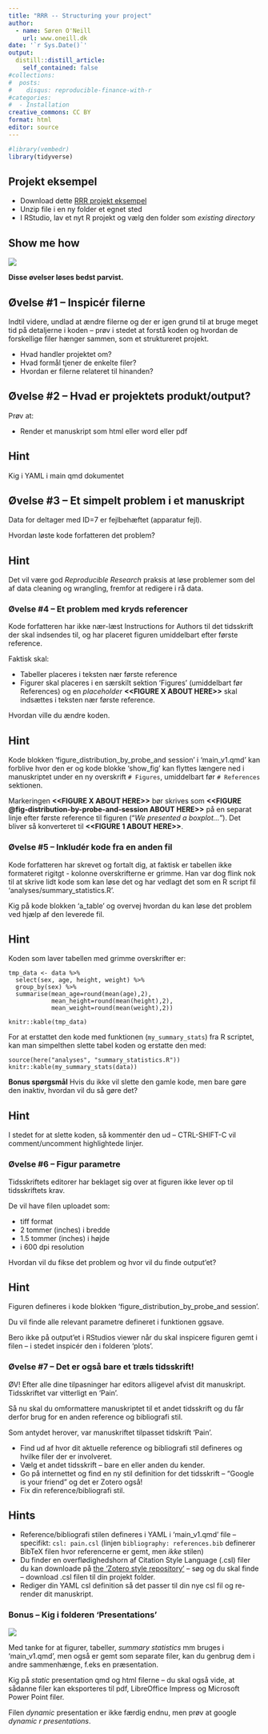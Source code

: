 ```yaml
---
title: "RRR -- Structuring your project"
author:
  - name: Søren O'Neill
    url: www.oneill.dk
date: '`r Sys.Date()`'
output:
  distill::distill_article:
    self_contained: false
#collections:
#  posts:
#    disqus: reproducible-finance-with-r
#categories:
#  - Installation
creative_commons: CC BY
format: html
editor: source
---
```


```r
#library(vembedr)
library(tidyverse)
```


## Projekt eksempel

* Download dette [RRR projekt eksempel](RR_example.zip)
* Unzip file i en ny folder et egnet sted
* I RStudio, lav et nyt R projekt og vælg den folder som _existing directory_

:::{.callout-note collapse=true}
## Show me how
![](gfx/new_project_existing_directory.gif)
:::

**Disse øvelser løses bedst parvist.**

:::{.callout-note collapse=true}
## Øvelse #1 -- Inspicér filerne

Indtil videre, undlad at ændre filerne og der er igen grund til at bruge meget tid på detaljerne i koden -- prøv i stedet at forstå koden og hvordan de forskellige filer hænger sammen, som et struktureret projekt.

* Hvad handler projektet om?
* Hvad formål tjener de enkelte filer?
* Hvordan er filerne relateret til hinanden?
:::

:::{.callout-note collapse=true}
## Øvelse #2 -- Hvad er projektets produkt/output?

Prøv at:

* Render et manuskript som html eller word eller pdf

:::{.callout-note collapse=true appearance="simple"}
## Hint

Kig i YAML i main qmd dokumentet
:::
:::

:::{.callout-note collapse=true}
## Øvelse #3 -- Et simpelt problem i et manuskript

Data for deltager med ID=7 er fejlbehæftet (apparatur fejl).

Hvordan løste kode forfatteren det problem?

:::{.callout-note collapse=true appearance="simple"}
## Hint

Det vil være god _Reproducible Research_ praksis at løse problemer som del af data cleaning og wrangling, fremfor at redigere i rå data.
:::

:::

:::{.callout-note collapse=true}
### Øvelse #4 -- Et problem med kryds referencer

Kode forfatteren har ikke nær-læst Instructions for Authors til det tidsskrift der skal indsendes til, og har placeret figuren umiddelbart efter første reference.

Faktisk skal:

* Tabeller placeres i teksten nær første reference
* Figurer skal placeres i en særskilt sektion 'Figures' (umiddelbart før References) og en _placeholder_ **\<\<FIGURE X ABOUT HERE>>** skal indsættes i teksten nær første reference.

Hvordan ville du ændre koden.

:::{.callout-note collapse=true appearance="simple"}
## Hint

Kode blokken 'figure_distribution_by_probe_and session' i 'main_v1.qmd' kan forblive hvor den er og kode blokke 'show_fig' kan flyttes længere ned i manuskriptet under en ny overskrift `# Figures`, umiddelbart før `# References` sektionen.

Markeringen **\<\<FIGURE X ABOUT HERE>>** bør skrives som **\<\<FIGURE \@fig-distribution-by-probe-and-session ABOUT HERE>>** på en separat linje efter første reference til figuren ("_We presented a boxplot..._"). Det bliver så konverteret til **\<\<FIGURE 1 ABOUT HERE>>**.

:::
:::

:::{.callout-note collapse=true}
### Øvelse #5 -- Inkludér kode fra en anden fil

Kode forfatteren har skrevet og fortalt dig, at faktisk er tabellen ikke formateret rigitgt - kolonne overskrifterne er grimme. Han var dog flink nok til at skrive lidt kode som kan løse det og har vedlagt det som en R script fil 'analyses/summary_statistics.R'.

Kig på kode blokken 'a_table' og overvej hvordan du kan løse det problem ved hjælp af den leverede fil.

:::{.callout-note collapse=true appearance="simple"}
## Hint

Koden som laver tabellen med grimme overskrifter er:

```
tmp_data <- data %>%
  select(sex, age, height, weight) %>%
  group_by(sex) %>%
  summarise(mean_age=round(mean(age),2),
            mean_height=round(mean(height),2),
            mean_weight=round(mean(weight),2))

knitr::kable(tmp_data)
```

For at erstattet den kode med funktionen (`my_summary_stats`) fra R scriptet, kan man simpelthen slette tabel koden og erstatte den med:

```
source(here("analyses", "summary_statistics.R"))
knitr::kable(my_summary_stats(data))
```

**Bonus spørgsmål** Hvis du ikke vil slette den gamle kode, men bare gøre den inaktiv, hvordan vil du så gøre det?

:::{.callout-note collapse=true appearance="simple"}
## Hint
I stedet for at slette koden, så kommentér den ud -- CTRL-SHIFT-C vil comment/uncomment highlightede linjer.
:::
:::
:::

:::{.callout-note collapse=true}
### Øvelse #6 -- Figur parametre

Tidsskriftets editorer har beklaget sig over at figuren ikke lever op til tidsskriftets krav.

De vil have filen uploadet som:

* tiff format
* 2 tommer (inches) i bredde
* 1.5 tommer (inches) i højde
* i 600 dpi resolution

Hvordan vil du fikse det problem og hvor vil du finde output'et?

:::{.callout-note collapse=true appearance="simple"}
## Hint

Figuren defineres i kode blokken 'figure_distribution_by_probe_and session'.

Du vil finde alle relevant parametre defineret i funktionen ggsave.

Bero ikke på output'et i RStudios viewer når du skal inspicere figuren gemt i filen -- i stedet inspicér den i folderen 'plots'.
:::
:::

:::{.callout-note collapse=true}
### Øvelse #7 -- Det er også bare et træls tidsskrift!

ØV! Efter alle dine tilpasninger har editors alligevel afvist dit manuskript. Tidsskriftet var vitterligt en 'Pain'.

Så nu skal du omformattere manuskriptet til et andet tidsskrift og du får derfor brug for en anden reference og bibliografi stil. 

Som antydet herover, var manuskriftet tilpasset tidskrift 'Pain'.

* Find ud af hvor dit aktuelle reference og bibliografi stil defineres og hvilke filer der er involveret.
* Vælg et andet tidsskrift -- bare en eller anden du kender.
* Go på internettet og find en ny stil definition for det tidsskrift -- "Google is your friend" og det er Zotero også!
* Fix din reference/bibliografi stil.

:::{.callout-note collapse=true appearance="simple"}
## Hints

* Reference/bibliografi stilen defineres i YAML i 'main_v1.qmd' file -- specifikt: `csl: pain.csl` (linjen `bibliography: references.bib` definerer BibTeX filen hvor referencerne er gemt, men _ikke_ stilen)
* Du finder en overflødighedshorn af Citation Style Language (.csl) filer du kan downloade på [the 'Zotero style repository'](https://www.zotero.org/styles) -- søg og du skal finde -- download .csl filen til din projekt folder.
* Rediger din YAML csl definition så det passer til din nye csl fil og re-render dit manuskript.

:::
:::

:::{.callout-note collapse=true}
### Bonus -- Kig i folderen 'Presentations'

![](gfx/think.png)

Med tanke for at figurer, tabeller, _summary statistics_ mm bruges i 'main_v1.qmd', men også er gemt som separate filer, kan du genbrug dem i andre sammenhænge, f.eks en præsentation.

Kig på _static_ presentation qmd og html filerne -- du skal også vide, at sådanne filer kan eksporteres til pdf, LibreOffice Impress og Microsoft Power Point filer.

Filen _dynamic_ presentation er ikke færdig endnu, men prøv at google _dynamic r presentations_.

:::
<script src="https://giscus.app/client.js"
        data-repo="sorenoneill/r4phd"
        data-repo-id="R_kgDOJ9etDQ"
        data-category="Announcements"
        data-category-id="DIC_kwDOJ9etDc4CYApF"
        data-mapping="pathname"
        data-strict="0"
        data-reactions-enabled="0"
        data-emit-metadata="0"
        data-input-position="bottom"
        data-theme="cobalt"
        data-lang="en"
        crossorigin="anonymous"
        async>
</script>